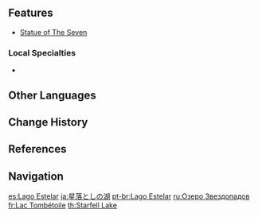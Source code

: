 {{Location Infobox
|image        = Starfell Lake.png
|type         = Subarea
|region       = Mondstadt
|area         = Starfell Valley
}}
{{Description|A poem says that a star once fell to the earth, forming this lake. But other tales say that even the stars that shine as bright as the Anemo Archon's eyes will fall into this lake.|The Marsh of Celestial Guardians, [[Viewpoints#Mondstadt|Viewpoints]]}}
{{Location Intro|description=<p></p>}}

==Features==
* [[Statue of The Seven]]

===Local Specialties===
* {{Item|Calla Lily}}

==Other Languages==
{{Other Languages
|en      = Starfell Lake
|zhs     = 星落湖
|zhs_rm  = Xīngluò-hú
|zht     = 星落湖
|zht_rm  = Xīngluò-hú
|zh_tl   = Starfall Lake
|ja      = {{Rubi|星|ほし|落|お|とし}}の{{Rubi|湖|みずうみ}}
|ja_rm   = Hoshi-otoshi no Mizuumi<ref>[[Map]], Label: Starfell Lake (Japanese)</ref>
|ja_tl   = Starfall Lake
|ko      = 별이 떨어지는 {{tt|호수|湖水}}
|ko_rm   = Byeor-i Tteoreojineun Hosu
|ko_tl   = Falling Star Lake
|es      = Lago Estelar
|es_tl   = Stellar Lake
|fr      = Lac Tombétoile
|fr_tl   = Starfall Lake
|ru      = Озеро Звездопадов
|ru_tl   = Starfall Lake
|th      = Starfell Lake
|vi      = {{tt|Hồ|湖}} Sao Rơi
|vi_tl   = Starfell Lake
|de      = Sternfallsee
|de_tl   = Starfell Lake
|id      = Starfell Lake
|pt      = Lago Estelar
|pt_tl   = Stellar Lake
}}

==Change History==
{{Change History|1.0}}

==References==
{{Reflist}}

==Navigation==
{{Area Navbox|Mondstadt}}

[[es:Lago Estelar]]
[[ja:星落としの湖]]
[[pt-br:Lago Estelar]]
[[ru:Озеро Звездопадов]]
[[fr:Lac Tombétoile]]
[[th:Starfell Lake]]